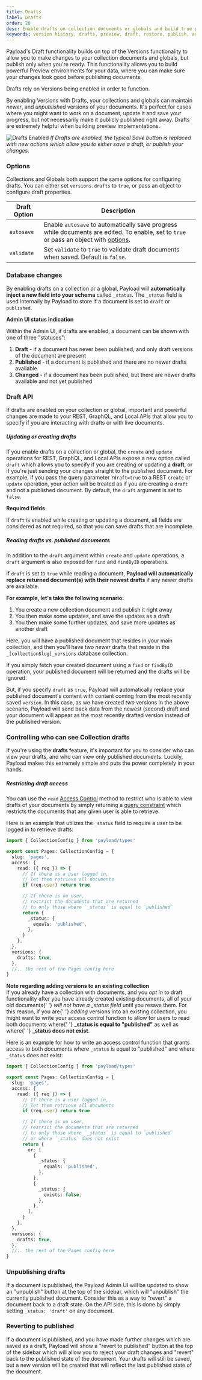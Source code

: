 ```yaml
---
title: Drafts
label: Drafts
order: 20
desc: Enable drafts on collection documents or globals and build true preview environments for your data.
keywords: version history, drafts, preview, draft, restore, publish, autosave, Content Management System, cms, headless, javascript, node, react, express
---
```


Payload's Draft functionality builds on top of the Versions functionality to allow you to make changes to your collection documents and globals, but publish only when you're ready. This functionality allows you to build powerful Preview environments for your data, where you can make sure your changes look good before publishing documents.

<Banner type="warning">Drafts rely on Versions being enabled in order to function.</Banner>

By enabling Versions with Drafts, your collections and globals can maintain _newer_, and _unpublished_ versions of your documents. It's perfect for cases where you might want to work on a document, update it and save your progress, but not necessarily make it publicly published right away. Drafts are extremely helpful when building preview implementations.

![Drafts Enabled](/images/docs/drafts-enabled.png)
_If Drafts are enabled, the typical Save button is replaced with new actions which allow you to either save a draft, or publish your changes._

### Options

Collections and Globals both support the same options for configuring drafts. You can either set `versions.drafts` to `true`, or pass an object to configure draft properties.

| Draft Option | Description                                                                                                                                                      |
| ------------ | ---------------------------------------------------------------------------------------------------------------------------------------------------------------- |
| `autosave`   | Enable `autosave` to automatically save progress while documents are edited. To enable, set to `true` or pass an object with [options](/docs/versions/autosave). |
| `validate`   | Set `validate` to `true` to validate draft documents when saved. Default is `false`.                                                                             |

### Database changes

By enabling drafts on a collection or a global, Payload will <strong>automatically inject a new field into your schema</strong> called `_status`. The `_status` field is used internally by Payload to store if a document is set to `draft` or `published`.

**Admin UI status indication**

Within the Admin UI, if drafts are enabled, a document can be shown with one of three "statuses":

1. <strong>Draft</strong> - if a document has never been published, and only draft versions of the document
   are present
1. <strong>Published</strong> - if a document is published and there are no newer drafts available
1. <strong>Changed</strong> - if a document has been published, but there are newer drafts available
   and not yet published

### Draft API

<Banner type="success">
  If drafts are enabled on your collection or global, important and powerful changes are made to
  your REST, GraphQL, and Local APIs that allow you to specify if you are interacting with drafts or
  with live documents.
</Banner>

##### Updating or creating drafts

If you enable drafts on a collection or global, the `create` and `update` operations for REST, GraphQL, and Local APIs expose a new option called `draft` which allows you to specify if you are creating or updating a <strong>draft</strong>, or if you're just sending your changes straight to the published document. For example, if you pass the query parameter `?draft=true` to a REST `create` or `update` operation, your action will be treated as if you are creating a `draft` and not a published document. By default, the `draft` argument is set to `false`.

**Required fields**

If `draft` is enabled while creating or updating a document, all fields are considered as not required, so that you can save drafts that are incomplete.

##### Reading drafts vs. published documents

In addition to the `draft` argument within `create` and `update` operations, a `draft` argument is also exposed for `find` and `findByID` operations.

If `draft` is set to `true` while reading a document, <strong>Payload will automatically replace returned document(s) with their newest drafts</strong> if any newer drafts are available.

<strong>For example, let's take the following scenario:</strong>

1. You create a new collection document and publish it right away
1. You then make some updates, and save the updates as a draft
1. You then make some further updates, and save more updates as another draft

Here, you will have a published document that resides in your main collection, and then you'll have two _newer_ drafts that reside in the `_[collectionSlug]_versions` database collection.

If you simply fetch your created document using a `find` or `findByID` operation, your published document will be returned and the drafts will be ignored.

But, if you specify `draft` as `true`, Payload will automatically replace your published document's content with content coming from the most recently saved `version`. In this case, as we have created _two_ versions in the above scenario, Payload will send back data from the newest (second) draft and your document will appear as the most recently drafted version instead of the published version.

### Controlling who can see Collection drafts

<Banner type="warning">
  If you're using the <strong>drafts</strong> feature, it's important for you to consider who can
  view your drafts, and who can view only published documents. Luckily, Payload makes this extremely
  simple and puts the power completely in your hands.
</Banner>

##### Restricting draft access

You can use the `read` [Access Control](/docs/access-control/collections#read) method to restrict who is able to view drafts of your documents by simply returning a [query constraint](/docs/queries/overview) which restricts the documents that any given user is able to retrieve.

Here is an example that utilizes the `_status` field to require a user to be logged in to retrieve drafts:

```ts
import { CollectionConfig } from 'payload/types'

export const Pages: CollectionConfig = {
  slug: 'pages',
  access: {
    read: ({ req }) => {
      // If there is a user logged in,
      // let them retrieve all documents
      if (req.user) return true

      // If there is no user,
      // restrict the documents that are returned
      // to only those where `_status` is equal to `published`
      return {
        _status: {
          equals: 'published',
        },
      }
    },
  },
  versions: {
    drafts: true,
  },
  //.. the rest of the Pages config here
}
```

<Banner type="warning">
  <strong>Note regarding adding versions to an existing collection</strong>
  <br />
  If you already have a collection with documents, and you <em>opt in</em> to draft functionality
  after you have already created existing documents, all of your old documents{' '}
  <em>will not have a _status field</em> until you resave them. For this reason, if you are{' '}
  <em>adding</em> versions into an existing collection, you might want to write your access control
  function to allow for users to read both documents where{' '}
  <strong>_status is equal to "published"</strong> as well as where{' '}
  <strong>_status does not exist</strong>.
</Banner>

Here is an example for how to write an access control function that grants access to both documents where `_status` is equal to "published" and where `_status` does not exist:

```ts
import { CollectionConfig } from 'payload/types'

export const Pages: CollectionConfig = {
  slug: 'pages',
  access: {
    read: ({ req }) => {
      // If there is a user logged in,
      // let them retrieve all documents
      if (req.user) return true

      // If there is no user,
      // restrict the documents that are returned
      // to only those where `_status` is equal to `published`
      // or where `_status` does not exist
      return {
        or: [
          {
            _status: {
              equals: 'published',
            },
          },
          {
            _status: {
              exists: false,
            },
          },
        ],
      }
    },
  },
  versions: {
    drafts: true,
  },
  //.. the rest of the Pages config here
}
```

### Unpublishing drafts

If a document is published, the Payload Admin UI will be updated to show an "unpublish" button at the top of the sidebar, which will "unpublish" the currently published document. Consider this as a way to "revert" a document back to a draft state. On the API side, this is done by simply setting `_status: 'draft'` on any document.

### Reverting to published

If a document is published, and you have made further changes which are saved as a draft, Payload will show a "revert to published" button at the top of the sidebar which will allow you to reject your draft changes and "revert" back to the published state of the document. Your drafts will still be saved, but a new version will be created that will reflect the last published state of the document.
